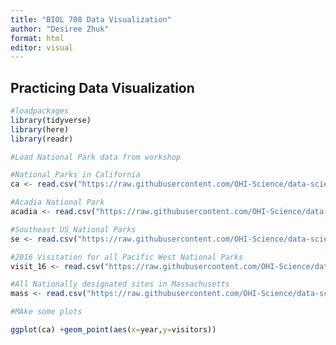 ```yaml
---
title: "BIOL 708 Data Visualization"
author: "Desiree Zhuk"
format: html
editor: visual
---
```


## Practicing Data Visualization

```r
#loadpackages
library(tidyverse)
library(here)
library(readr)

#Load National Park data from workshop

#National Parks in California
ca <- read.csv("https://raw.githubusercontent.com/OHI-Science/data-science-training/master/data/ca.csv") 

#Acadia National Park
acadia <- read.csv("https://raw.githubusercontent.com/OHI-Science/data-science-training/master/data/acadia.csv")

#Southeast US National Parks
se <- read.csv("https://raw.githubusercontent.com/OHI-Science/data-science-training/master/data/se.csv")

#2016 Visitation for all Pacific West National Parks
visit_16 <- read.csv("https://raw.githubusercontent.com/OHI-Science/data-science-training/master/data/visit_16.csv")

#All Nationally designated sites in Massachusetts
mass <- read.csv("https://raw.githubusercontent.com/OHI-Science/data-science-training/master/data/mass.csv")

#MAke some plots

ggplot(ca) +geom_point(aes(x=year,y=visitors))
```
